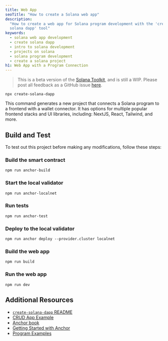```yaml
---
title: Web App
seoTitle: "How to create a Solana web app"
description:
  "How to create a web app for Solana program development with the 'create
  solana dapp' tool"
keywords:
  - solana web app development
  - create solana dapp
  - intro to solana development
  - projects on solana
  - solana program development
  - create a solana project
h1: Web App with a Program Connection
---
```


> This is a beta version of the [Solana Toolkit](/docs/toolkit/), and is still a
> WIP. Please post all feedback as a GitHub issue
> [here](https://github.com/solana-foundation/mucho/issues/new?title=%5Btoolkit%5D%20).

```shell
npx create-solana-dapp
```

This command generates a new project that connects a Solana program to a
frontend with a wallet connector. It has options for multiple popular frontend
stacks and UI libraries, including: NextJS, React, Tailwind, and more.

## Build and Test

To test out this project before making any modifications, follow these steps:

<Steps>
<Step>

### Build the smart contract

```shell
npm run anchor-build
```

</Step>
<Step>

### Start the local validator

```shell
npm run anchor-localnet
```

</Step>
<Step>

### Run tests

```shell
npm run anchor-test
```

</Step>
<Step>

### Deploy to the local validator

```shell
npm run anchor deploy --provider.cluster localnet
```

</Step>
<Step>

### Build the web app

```shell
npm run build
```

</Step>
<Step>

### Run the web app

```shell
npm run dev
```

</Step>
</Steps>

## Additional Resources

- [`create-solana-dapp` README](https://github.com/solana-developers/create-solana-dapp)
- [CRUD App Example](/developers/guides/dapps/journal)
- [Anchor book](https://www.anchor-lang.com/)
- [Getting Started with Anchor](https://www.anchor-lang.com/docs)
- [Program Examples](https://github.com/solana-developers/program-examples)
